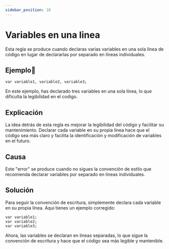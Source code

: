```yaml
---
sidebar_position: 10
---
```


# Variables en una linea
Esta regla se produce cuando declaras varias variables en una sola línea de código en lugar de declararlas por separado en líneas individuales.

## Ejemplo📝

```dummy
var variable1, variable2, variable3;
```
En este ejemplo, has declarado tres variables en una sola línea, lo que dificulta la legibilidad en el codigo.

## Explicación
La idea detrás de esta regla es mejorar la legibilidad del código y facilitar su mantenimiento.
Declarar cada variable en su propia línea hace que el código sea más claro y facilita la identificación y modificación de variables en el futuro.

## Causa
Este "error" se produce cuando no sigues la convención de estilo que recomienda declarar variables por separado en líneas individuales.

## Solución
Para seguir la convención de escritura, simplemente declara cada variable en su propia línea.
Aquí tienes un ejemplo corregido:

```dummy
var variable1;
var variable2;
var variable3;
```
Ahora, las variables se declaran en líneas separadas, lo que sigue la convención de escritura y hace que el código sea más legible y mantenible.
